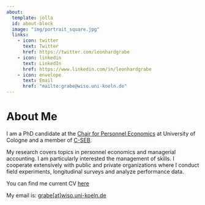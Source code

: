 ```yaml
---
about:
  template: jolla
  id: about-block
  image: "img/portrait_square.jpg"
  links:
    - icon: twitter
      text: Twitter
      href: https://twitter.com/leonhardgrabe
    - icon: linkedin
      text: LinkedIn
      href: https://www.linkedin.com/in/leonhardgrabe
    - icon: envelope
      text: Email
      href: "mailto:grabe@wiso.uni-koeln.de"  
---
```


::: {#about-block}
:::

# About Me

I am a PhD candidate at the [Chair for Personnel Economics](https://cd.wiso.uni-koeln.de/de/team/personalwirtschaftslehre) at University of Cologne and a member of [C-SEB](https://c-seb.de/).

My research covers topics in personnel economics and managerial accounting. I am particularly interested the management of skills. I cooperate extensively with public and private organizations where I conduct field experiments, longitudinal surveys and analyze performance data.

You can find me current CV [here](https://drive.google.com/file/d/1sQoj0FTfBsFI8CJNOIkBvMQYXdSD1UlC/view?usp=sharing)

My email is: [grabe\[at\]wiso.uni-koeln.de]{.underline}
